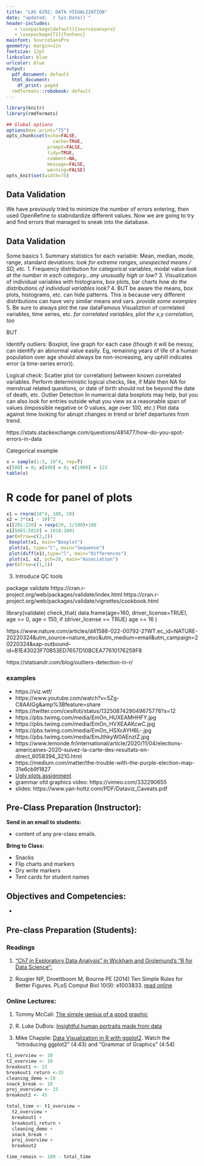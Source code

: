 ```yaml
---
title: "LAS 6292: DATA VISUALIZATION"
date: "updated: `r Sys.Date()`"
header-includes:
   - \usepackage[default]{sourcesanspro}
   - \usepackage[T1]{fontenc}
mainfont: SourceSansPro
geometry: margin=1in
fontsize: 12pt
linkcolor: blue
urlcolor: blue
output:
  pdf_document: default
  html_document:
    df_print: paged
  rmdformats::robobook: default
---
```



```r
library(knitr)
library(rmdformats)

## Global options
options(max.print="75")
opts_chunk$set(echo=FALSE,
	             cache=TRUE,
               prompt=FALSE,
               tidy=TRUE,
               comment=NA,
               message=FALSE,
               warning=FALSE)
opts_knit$set(width=75)
```

<!-- https://preview.carpentries.org/R-ecology-lesson/ -->
<!-- https://r-graph-gallery.com/218-basic-barplots-with-ggplot2.html -->

## Data Validation

We have previously tried to minimize the number of errors entering, then used OpenRefine to stabndardize different values. Now we are going to try and find errors that managed to sneak into the database.

## Data Validation

Some basics
1. Summary statistics for each variable: Mean, median, mode, range, standard deviations: _look for extreme ranges, unexpected means / SD, etc._ 
1. Frequency distribution for categorical variables, modal value _look at the number in each category...any unusually high or low?_
3. Visualization of individual variables with histograms, box plots, bar charts _how do the distributions of individual variables look?_
4. BUT be aware the means, box plots, histograms, etc. can hide patterns. This is because very different distributions can have very similar means and vars. _provide some examples_
5. Be sure to always plot the raw dataFamous Visualiztion of correlated variables, time series, etc. _for correlated variables, plot the x,y correlation, too_

BUT


Identify outliers: Boxplot, line graph for each case (though it will be messy, can identify an abnormal value easily. Eg, remaining years of life of a human population over age should always be non-increasing, any uphill indicates error (a time-series error)).

Logical check: Scatter plot (or correlation) between known correlated variables. Perform deterministic logical checks, like, if Male then NA for menstrual related questions, or date of birth should not be beyond the date of death, etc.
Outlier	Detection
In numerical data boxplots may help, but you can also look for entries outside what you view as a reasonable span of values (impossible negative or 0 values, age over 100, etc.)
Plot data against time looking for abrupt changes in trend or brief departures from trend.


https://stats.stackexchange.com/questions/481477/how-do-you-spot-errors-in-data

Categorical example
```r
x = sample(1:5, 10^4, rep=T)
x[500] = 0; x[600] = 8; x[1000] = 123
table(x)
```

# R code for panel of plots 
```r

x1 = rnorm(10^4, 100, 10)
x2 = 3*(x1 - 10)^2
x1[201:220] = rexp(20, 1/100)+100
x1[5001:5010] = 1010:1001
par(mfrow=c(2,2))
 boxplot(x1, main="Boxplot")
 plot(x1, type="l", main="Sequence")
 plot(diff(x1),type="l", main="Differences")
 plot(x1, x2, pch=20, main="Association")
par(mfrow=c(1,1))
```
3. Introduce QC tools
      
  package validate
  https://cran.r-project.org/web/packages/validate/index.html
  https://cran.r-project.org/web/packages/validate/vignettes/cookbook.html  
    
library(validate)
check_that( data.frame(age=160, driver_license=TRUE),
age >= 0,
age < 150,
if (driver_license == TRUE) age >= 16
)
    
https://www.nature.com/articles/d41586-022-00792-2?WT.ec_id=NATURE-20220324&utm_source=nature_etoc&utm_medium=email&utm_campaign=20220324&sap-outbound-id=B1E43023F70B53ED7657D10BCEA77610176259F8


https://statsandr.com/blog/outliers-detection-in-r/ 



### examples

*  https://viz.wtf/   
*  https://www.youtube.com/watch?v=5Zg-C8AAIGg&amp%3Bfeature=share
*  https://twitter.com/cesifoti/status/1325087429049675778?s=12
*  https://pbs.twimg.com/media/EmOn_HUXEAMHHFY.jpg
*  https://pbs.twimg.com/media/EmOn_HVXEAAKcwC.jpg
*  https://pbs.twimg.com/media/EmOn_HSXcAYH6L-.jpg
*  https://pbs.twimg.com/media/EmJthkyW0AEnztZ.jpg  
*  https://www.lemonde.fr/international/article/2020/11/04/elections-americaines-2020-suivez-la-carte-des-resultats-en-direct_6058394_3210.html
*  https://medium.com/matter/the-trouble-with-the-purple-election-map-31e6cb9f1827
*  [Ugly plots assignment](https://twitter.com/drdrewsteen/status/1172547837046820864?s=12)
*  grammar ofd graphics video: https://vimeo.com/332290655 
*  slides: https://www.yan-holtz.com/PDF/Dataviz_Caveats.pdf



## Pre-Class Preparation (Instructor):  

**Send in an email to students:  **  

  * content of any pre-class emails.

**Bring to Class:  **  

  * Snacks
  * Flip charts and markers
  * Dry write markers
  * Tent cards for student names

## Objectives and Competencies:   

* 
  
## Pre-class Preparation (Students):

### **Readings**

1. [“Ch7 in Exploratory Data Analysis” in Wickham and Grolemund’s “R for Data Science”:](https://r4ds.had.co.nz/exploratory-data-analysis.html)  

2. Rougier NP, Droettboom M, Bourne PE (2014) Ten Simple Rules for Better Figures. PLoS Comput Biol 10(9): e1003833. [read online](https://journals.plos.org/ploscompbiol/article?id=10.1371/journal.pcbi.1003833)




### **Online Lectures:**  

1. Tommy McCall: [The simple genius of a good graphic](https://www.ted.com/talks/tommy_mccall_the_simple_genius_of_a_good_graphic?language=en)
    
2. R. Luke DuBois: [Insightful human portraits made from data](https://www.ted.com/talks/r_luke_dubois_insightful_human_portraits_made_from_data?language=en)

3. Mike Chapple: [Data Visualization in R with ggplot2](https://www.linkedin.com/learning/data-visualization-in-r-with-ggplot2/the-grammar-of-graphics?resume=false&u=41282748). Watch the "Introducing ggplot2" (4:43) and "Grammar of Graphics" (4:54)


  


```r
t1_overview <- 10
t2_overview <- 10
breakout1 <- 15
breakout1_return <-35
cleaning_demo <-10
snack_break <- 10
proj_overview <- 15
breakout2 <- 45

total_time <- t1_overview + 
  t2_overview + 
  breakout1 + 
  breakout1_return + 
  cleaning_demo +
  snack_break + 
  proj_overview + 
  breakout2 

time_remain <- 180 - total_time
```



